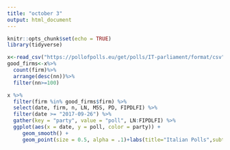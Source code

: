 ```yaml
---
title: "october 3"
output: html_document
---
```


```r
knitr::opts_chunk$set(echo = TRUE)
library(tidyverse)
```

```r
x<-read_csv("https://pollofpolls.eu/get/polls/IT-parliament/format/csv",guess_max=3000)
good_firms<-x%>%
  count(firm)%>%
  arrange(desc(nn))%>%
  filter(nn>=100)


```
```r
x %>% 
  filter(firm %in% good_firms$firm) %>%
  select(date, firm, n, LN, M5S, PD, FIPDLFI) %>%
  filter(date >= "2017-09-26") %>% 
  gather(key = "party", value = "poll", LN:FIPDLFI) %>% 
  ggplot(aes(x = date, y = poll, color = party)) +
     geom_smooth() +
     geom_point(size = 0.5, alpha = .1)+labs(title="Italian Polls",subtitle="From October 2017 to Present",x="Date",y="Poll")+theme_classic()
```

